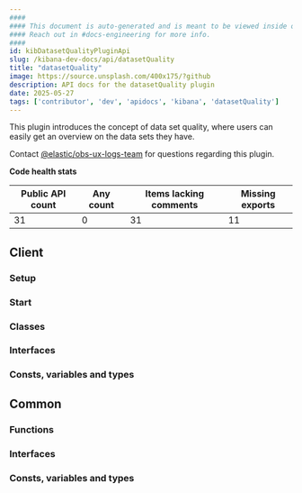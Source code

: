 ```yaml
---
####
#### This document is auto-generated and is meant to be viewed inside our experimental, new docs system.
#### Reach out in #docs-engineering for more info.
####
id: kibDatasetQualityPluginApi
slug: /kibana-dev-docs/api/datasetQuality
title: "datasetQuality"
image: https://source.unsplash.com/400x175/?github
description: API docs for the datasetQuality plugin
date: 2025-05-27
tags: ['contributor', 'dev', 'apidocs', 'kibana', 'datasetQuality']
---
```


This plugin introduces the concept of data set quality, where users can easily get an overview on the data sets they have.

Contact [@elastic/obs-ux-logs-team](https://github.com/orgs/elastic/teams/obs-ux-logs-team) for questions regarding this plugin.

**Code health stats**

| Public API count  | Any count | Items lacking comments | Missing exports |
|-------------------|-----------|------------------------|-----------------|
| 31 | 0 | 31 | 11 |

## Client

### Setup
<DocDefinitionList data={[datasetQualityObj.client.setup]}/>

### Start
<DocDefinitionList data={[datasetQualityObj.client.start]}/>

### Classes
<DocDefinitionList data={datasetQualityObj.client.classes}/>

### Interfaces
<DocDefinitionList data={datasetQualityObj.client.interfaces}/>

### Consts, variables and types
<DocDefinitionList data={datasetQualityObj.client.misc}/>

## Common

### Functions
<DocDefinitionList data={datasetQualityObj.common.functions}/>

### Interfaces
<DocDefinitionList data={datasetQualityObj.common.interfaces}/>

### Consts, variables and types
<DocDefinitionList data={datasetQualityObj.common.misc}/>

